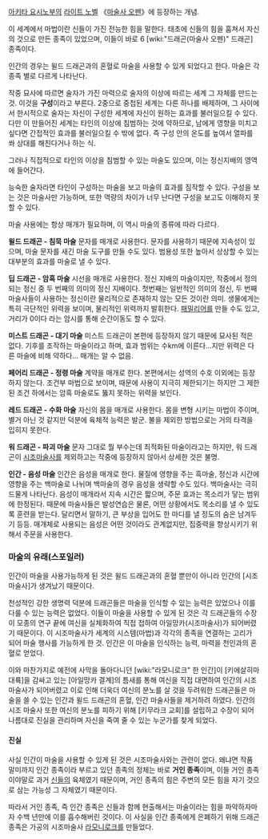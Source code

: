 [[아키타 요시노부]]의 [[라이트 노벨]] 《[[마술사 오펜]]》에 등장하는 개념.

이 세계에서 마법이란 신들이 가진 전능한 힘을 말한다. 태초에 신들의 힘을 훔쳐서 자신의 것으로 만든 종족이 있었으며, 이들이 바로 6 [wiki:"드래곤(마술사 오펜)" 드래곤] 종족이다.

인간의 경우는 윌드 드래곤과의 혼혈로 마술을 사용할 수 있게 되었다고 한다. 마술은 각 종족 별로 다르게 나타난다. 

작중 묘사에 따르면 술자가 가진 마력으로 술자의 이상에 따르는 세계 그 자체를 만드는 것. 이것을 '''구성'''이라고 부른다. 2중으로 중첩된 세계는 다른 하나를 배제하며, 그 사이에서 한시적으로 술자는 자신이 구성한 세계에 자신이 원하는 효과를 불러일으킬 수 있다. 다만 이 만들어진 세계는 타인의 이상에 침범하는 것에 약하므로, 남에게 영향을 미치고 싶다면 간접적인 효과를 불러일으킬 수 밖에 없다. 즉 구성 안의 온도를 높여서 열파를 쏴 상대를 해친다거나 하는 식.

그러나 직접적으로 타인의 이상을 침범할 수 있는 마술도 있으며, 이는 정신지배의 영역에 들어간다.

능숙한 술자라면 타인이 구성하는 마술을 보고 마술의 효과를 짐작할 수 있다. 구성을 보는 것은 마술사만 가능하며, 또한 역량의 차이가 너무 난다면 구성을 보고도 이해하지 못할 수 있다.

마술 사용에는 항상 매개가 필요하며, 이 역시 마술의 종류에 따라 다르다.

'''윌드 드래곤 - 침묵 마술 '''
문자를 매개로 사용한다. 문자를 사용하기 때문에 지속성이 있으며, 마술 문자를 새긴 마술 도구를 만들 수도 있다. 범용성 또한 높아서 상상할 수 있는 대부분의 효과를 마술로 낼 수 있다. 

'''딥 드래곤 - 암흑 마술'''
시선을 매개로 사용한다. 정신 지배의 마술이지만, 작중에서 정의되는 정신 중 두 번째의 의미의 정신 지배이다. 첫번째는 일반적인 의미의 정신, 두 번째 마술사들이 사용하는 정신이란 물리적으로 존재하지 않는 모든 것이란 의미. 생물에게는 특히 극단적인 위력을 보이며, 물리적인 위력까지 발휘한다. [[패밀리어]]를 만들 수도 있고, 거리가 0이다 라는 암시를 통해 순간이동도 할 수 있다. 

'''미스트 드래곤 - 대기 마술'''
미스트 드래곤이 본편에 등장하지 않기 때문에 묘사된 적은 없다. 기후를 조작하는 마술이라고 하며, 효과 범위는 수km에 이른다...지만 위력은 다른 마술에 비해 약하다...
매개는 알 수 없음.

'''페어리 드래곤 - 정령 마술'''
계약을 매개로 한다. 본편에서는 성역의 수호 이외에는 등장하지 않는다. 조건부 마법으로 보이며, 때문에 사용이 지극히 제한되기는 하지만 그 제한된 조건 하에서는 암흑 마술로도 뚫지 못하는 위력을 보인다.

'''레드 드래곤 - 수화 마술'''
자신의 몸을 매개로 사용한다. 몸을 변형 시키는 마법이 주이며, 별거 아닌 것 같지만 덕분에 육체적 능력은 발군. 불을 제외한 방법으로는 거의 타격을 입히지 못한다. 

'''워 드래곤 - 파괴 마술'''
문자 그대로 뭘 부수는데 최적화된 마술이라고는 하지만, 워 드래곤이 [[시조마술사]]를 제외하고는 작중에 등장하지 않아서 상세한 것은 불명.

'''인간 - 음성 마술'''
인간은 음성을 매개로 한다. 물질에 영향을 주는 흑마술, 정신과 시간에 영향을 주는 백마술로 나뉘며 백마술의 경우 음성을 생략할 수도 있다. 백마술사는 극히 드물게 나타난다.
음성이 매개라서 지속 시간은 짧으며, 주문 효과는 목소리가 닿는 범위에 한정된다. 때문에 마술사들은 발성연습은 물론, 어떤 상황에서도 목소리를 낼 수 있도록 훈련을 받는다. 달리면서 말하기, 큰 부상을 입어도 한 마디를 낼 정도의 숨은 남겨두기 등등.
매개체로 사용되는 음성은 어떤 것이라도 관계없지만, 집중력을 향상시키기 위해서 주문을 사용한다.

=== 마술의 유래(스포일러) ===
인간이 마술을 사용가능하게 된 것은 윌드 드래곤과의 혼혈 뿐만이 아니라 인간의 [시조마술사]가 생겨났기 때문이다.  

천성적인 강한 생명력 덕분에 드래곤들은 마술을 인식할 수 있는 능력은 있었으나 이를 다룰 수 있는 능력은 없었다. 이들이 마술을 사용할 수 있게 된 것은 각 드래곤들의 수장이 모종의 연구 끝에 여신을 실체화하여 직접 접하여 아일망카(시조마술사)가 되어버렸기 때문이다. 이 시조마술사가 세계의 시스템(마법)과 각각의 종족을 연결하는 고리가 되어 마술 행사를 가능하게 한 것. 인간은 이 마술을 인식하는 능력, 마력을 천인과의 혼혈로 얻었다.

이와 마찬가지로 예전에 사막을 돌아다니던 [wiki:"라모니로크" 한 인간]이 [키에살히마 대륙]을 감싸고 있는 [아일망카 결계]의 틈새를 통해 여신을 직접 대면하여 인간의 시조마술사가 되어버렸고 이로 인해 더욱더 여신의 분노를 살 것을 두려워한 드래곤들은 마술을 쓸 수 있는 인간과 윌드 드래곤의 혼혈, 인간 마술사들을 제거하려 하였다. 인간의 시조 마술사 또한 여신의 분노를 피하기 위해 [키무라크 교회]를 설립하고 수장이 되어 나름대로 진실을 관리하며 자신을 죽여 줄 수 있는 누군가를 찾게 되었다.
==== 진실 ====
사실 인간이 마술을 사용할 수 있게 된 것은 시조마술사와는 관련이 없다.
왜냐면 작품 말미까지 인간 종족이라 부르고 있던 종족의 정체는 바로 '''거인 종족'''이며, 이들 거인 종족이야말로 과거 [[신]]들의 육체였기 때문이며, 거인 종족의 힘은 주변의 모든 힘을 자기 것으로 삼는 가능성 그 자체였기 때문이다.

따라서 거인 종족, 즉 인간 종족은 신들과 함께 현출해서는 마술이라는 힘을 파악하자마자 수백 년만에 이를 흡수해버린 것이다. 이 사실을 인간 종족에게 은폐하기 위해 드래곤 종족은 가공의 시조마술사 [[라모니로크]]를 만들었다.
